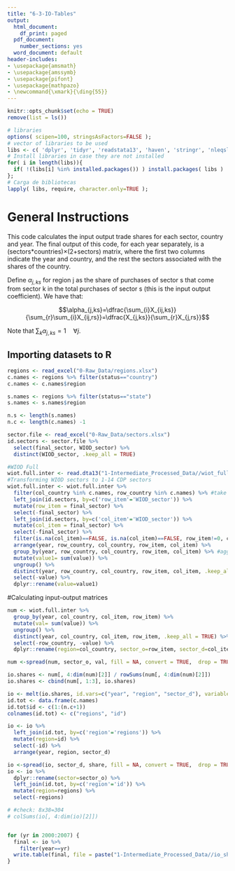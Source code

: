 ```yaml
---
title: "6-3-IO-Tables"
output:
  html_document:
    df_print: paged
  pdf_document:
    number_sections: yes
  word_document: default
header-includes:
- \usepackage{amsmath}
- \usepackage{amssymb}
- \usepackage{pifont}
- \usepackage{mathpazo}
- \newcommand{\xmark}{\ding{55}}
---
```



```r
knitr::opts_chunk$set(echo = TRUE)
remove(list = ls())
```

```r
# libraries
options( scipen=100, stringsAsFactors=FALSE );
# vector of libraries to be used
libs <- c( 'dplyr', 'tidyr', 'readstata13', 'haven', 'stringr', 'nleqslv', 'gdata', 'Statamarkdown', 'readxl', 'foreign', 'reshape2');
# Install libraries in case they are not installed
for( i in length(libs)){ 
  if( !(libs[i] %in% installed.packages()) ) install.packages( libs ) 
};
# Carga de bibliotecas
lapply( libs, require, character.only=TRUE );
```

# General Instructions

This code calculates the input output trade shares for each sector, country and year. The final output of this code, for each year separately, is a (sectors*countries)$\times$(2+sectors) matrix, where the first two columns indicate the year and country, and the rest the sectors associated with the shares of the country.    

Define $\alpha_{j,ks}$ for region j as the share of purchases of sector s that come from sector k in the total purchases of sector s (this is the input output coefficient). We have that:

$$\alpha_{j,ks}=\dfrac{\sum_{i}X_{ij,ks}}{\sum_{r}\sum_{i}X_{ij,rs}}=\dfrac{X_{j,ks}}{\sum_{r}X_{j,rs}}$$

Note that $\sum_{k}\alpha_{j,ks}=1\quad\forall j$. 

## Importing datasets to R
```r

regions <- read_excel("0-Raw_Data/regions.xlsx")
c.names <- regions %>% filter(status=="country")
c.names <- c.names$region

s.names <- regions %>% filter(status=="state") 
s.names <- s.names$region

n.s <- length(s.names)
n.c <- length(c.names) -1

sector.file <- read_excel("0-Raw_Data/sectors.xlsx")
id.sectors <- sector.file %>% 
  select(final_sector, WIOD_sector) %>%
  distinct(WIOD_sector, .keep_all = TRUE)

#WIOD Full
wiot.full.inter <- read.dta13("1-Intermediate_Processed_Data//wiot_full.dta")
#Transforming WIOD sectors to 1-14 CDP sectors
wiot.full.inter <- wiot.full.inter %>%
  filter(col_country %in% c.names, row_country %in% c.names) %>% #take out countries not of interest
  left_join(id.sectors, by=c('row_item'='WIOD_sector')) %>%
  mutate(row_item = final_sector) %>%
  select(-final_sector) %>%
  left_join(id.sectors, by=c('col_item'='WIOD_sector')) %>%
  mutate(col_item = final_sector) %>%
  select(-final_sector) %>%
  filter(is.na(col_item)==FALSE, is.na(col_item)==FALSE, row_item!=0, col_item!=0) %>%#NOT CONSUMPTION
  arrange(year, row_country, col_country, row_item, col_item) %>%
  group_by(year, row_country, col_country, row_item, col_item) %>% #aggregating repeated r-c sequence
  mutate(value1= sum(value)) %>%
  ungroup() %>%
  distinct(year, row_country, col_country, row_item, col_item, .keep_all = TRUE) %>%
  select(-value) %>%
  dplyr::rename(value=value1)


```

#Calculating input-output matrices
```r
num <- wiot.full.inter %>%
  group_by(year, col_country, col_item, row_item) %>%
  mutate(val= sum(value)) %>%
  ungroup() %>%
  distinct(year, col_country, col_item, row_item, .keep_all = TRUE) %>%
  select(-row_country, -value) %>%
  dplyr::rename(region=col_country, sector_o=row_item, sector_d=col_item)

num <-spread(num, sector_o, val, fill = NA, convert = TRUE,  drop = TRUE, sep = NULL)

io.shares <- num[, 4:dim(num)[2]] / rowSums(num[, 4:dim(num)[2]])
io.shares <- cbind(num[, 1:3], io.shares)

io <- melt(io.shares, id.vars=c("year", "region", "sector_d"), variable.name="sector_o", value.name = "share")
id.tot <- data.frame(c.names)
id.tot$id <- c(1:(n.c+1))
colnames(id.tot) <- c("regions", "id")

io <- io %>%
  left_join(id.tot, by=c('region'='regions')) %>%
  mutate(region=id) %>%
  select(-id) %>%
  arrange(year, region, sector_d)

io <-spread(io, sector_d, share, fill = NA, convert = TRUE,  drop = TRUE, sep = NULL)
io <- io %>% 
  dplyr::rename(sector=sector_o) %>%
  left_join(id.tot, by=c('region'='id')) %>%
  mutate(region=regions) %>%
  select(-regions)

# #check: 8x38=304
# colSums(io[, 4:dim(io)[2]])


for (yr in 2000:2007) {
  final <- io %>%
    filter(year==yr)
  write.table(final, file = paste("1-Intermediate_Processed_Data//io_shares", yr, ".csv", sep=""), sep = ",", row.names = FALSE)
}


```

